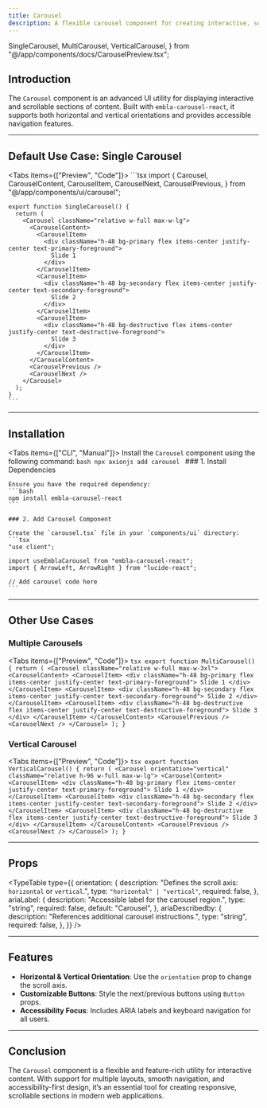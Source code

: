 ```yaml
---
title: Carousel
description: A flexible carousel component for creating interactive, scrollable sections with horizontal or vertical orientation.
---
```



  SingleCarousel,
  MultiCarousel,
  VerticalCarousel,
} from "@/app/components/docs/CarouselPreview.tsx";

## Introduction

The `Carousel` component is an advanced UI utility for displaying interactive and scrollable sections of content. Built with `embla-carousel-react`, it supports both horizontal and vertical orientations and provides accessible navigation features.

---

## Default Use Case: Single Carousel

<Tabs items={["Preview", "Code"]}>
  <Tab value="Preview" className="m-auto h-96 pb-8 content-center">
    <SingleCarousel />
  </Tab>
  <Tab value="Code" className="w-auto h-auto">
    ```tsx
    import {
      Carousel,
      CarouselContent,
      CarouselItem,
      CarouselNext,
      CarouselPrevious,
    } from "@/app/components/ui/carousel";

    export function SingleCarousel() {
      return (
        <Carousel className="relative w-full max-w-lg">
          <CarouselContent>
            <CarouselItem>
              <div className="h-48 bg-primary flex items-center justify-center text-primary-foreground">
                Slide 1
              </div>
            </CarouselItem>
            <CarouselItem>
              <div className="h-48 bg-secondary flex items-center justify-center text-secondary-foreground">
                Slide 2
              </div>
            </CarouselItem>
            <CarouselItem>
              <div className="h-48 bg-destructive flex items-center justify-center text-destructive-foreground">
                Slide 3
              </div>
            </CarouselItem>
          </CarouselContent>
          <CarouselPrevious />
          <CarouselNext />
        </Carousel>
      );
    }
    ```
  </Tab>
</Tabs>

---

## Installation

<Tabs items={["CLI", "Manual"]}>
  <Tab value="CLI">
    Install the `Carousel` component using the following command:
    ```bash
    npx axionjs add carousel
    ```
  </Tab>
  <Tab value="Manual">
    ### 1. Install Dependencies

    Ensure you have the required dependency:
    ```bash
    npm install embla-carousel-react
    ```

    ### 2. Add Carousel Component

    Create the `carousel.tsx` file in your `components/ui` directory:
    ```tsx
    "use client";

    import useEmblaCarousel from "embla-carousel-react";
    import { ArrowLeft, ArrowRight } from "lucide-react";

    // Add carousel code here
    ```
  </Tab>
</Tabs>

---

## Other Use Cases

### Multiple Carousels

<Tabs items={["Preview", "Code"]}>
  <Tab value="Preview" className="m-auto h-96 pb-8 content-center">
    <MultiCarousel />
  </Tab>
  <Tab value="Code" className="w-auto h-auto">
    ```tsx
    export function MultiCarousel() {
      return (
        <Carousel className="relative w-full max-w-3xl">
          <CarouselContent>
            <CarouselItem>
              <div className="h-48 bg-primary flex items-center justify-center text-primary-foreground">
                Slide 1
              </div>
            </CarouselItem>
            <CarouselItem>
              <div className="h-48 bg-secondary flex items-center justify-center text-secondary-foreground">
                Slide 2
              </div>
            </CarouselItem>
            <CarouselItem>
              <div className="h-48 bg-destructive flex items-center justify-center text-destructive-foreground">
                Slide 3
              </div>
            </CarouselItem>
          </CarouselContent>
          <CarouselPrevious />
          <CarouselNext />
        </Carousel>
      );
    }
    ```
  </Tab>
</Tabs>

### Vertical Carousel

<Tabs items={["Preview", "Code"]}>
  <Tab value="Preview" className="m-auto h-96 pb-8 content-center">
    <VerticalCarousel />
  </Tab>
  <Tab value="Code">
    ```tsx
    export function VerticalCarousel() {
      return (
        <Carousel orientation="vertical" className="relative h-96 w-full max-w-lg">
          <CarouselContent>
            <CarouselItem>
              <div className="h-48 bg-primary flex items-center justify-center text-primary-foreground">
                Slide 1
              </div>
            </CarouselItem>
            <CarouselItem>
              <div className="h-48 bg-secondary flex items-center justify-center text-secondary-foreground">
                Slide 2
              </div>
            </CarouselItem>
            <CarouselItem>
              <div className="h-48 bg-destructive flex items-center justify-center text-destructive-foreground">
                Slide 3
              </div>
            </CarouselItem>
          </CarouselContent>
          <CarouselPrevious />
          <CarouselNext />
        </Carousel>
      );
    }
    ```
  </Tab>
</Tabs>

---

## Props

<TypeTable
  type={{
    orientation: {
      description: "Defines the scroll axis: `horizontal` or `vertical`.",
      type: `"horizontal" | "vertical"`,
      required: false,
    },
    ariaLabel: {
      description: "Accessible label for the carousel region.",
      type: "string",
      required: false,
      default: "Carousel",
    },
    ariaDescribedby: {
      description: "References additional carousel instructions.",
      type: "string",
      required: false,
    },
  }}
/>

---

## Features

- **Horizontal & Vertical Orientation**: Use the `orientation` prop to change the scroll axis.
- **Customizable Buttons**: Style the next/previous buttons using `Button` props.
- **Accessibility Focus**: Includes ARIA labels and keyboard navigation for all users.

---

## Conclusion

The `Carousel` component is a flexible and feature-rich utility for interactive content. With support for multiple layouts, smooth navigation, and accessibility-first design, it’s an essential tool for creating responsive, scrollable sections in modern web applications.
